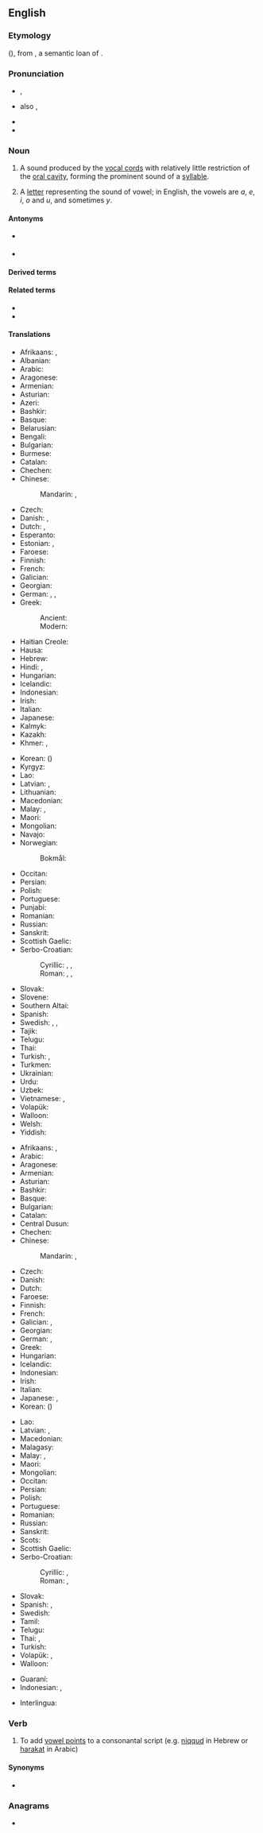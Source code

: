 ==English==
{{wikipedia}}

===Etymology===
{{bor|en|fro|vouel|withtext=1}} ({{cog|fr|voyelle}}), from {{der|en|la|vōcālis||voiced}}, a semantic loan of {{noncog|grc-koi|φωνῆεν}}.

===Pronunciation===
* {{enPR|vouʹəl}}, {{IPA|/ˈvaʊ.əl̩/|lang=en}}
* {{a|US}} also {{enPR|voul}}, {{IPA|/vaʊ.l̩/|lang=en}}
* {{audio|en-us-vowel.ogg|Audio (US)|lang=en}}
* {{rhymes|aʊəl|aʊl|lang=en}}

===Noun===
{{en-noun}}

# {{lb|en|phonetics}} A sound produced by the [[vocal cords]] with relatively little restriction of the [[oral cavity]], forming the prominent sound of a [[syllable]].
# {{lb|en|orthography}} A [[letter]] representing the sound of vowel; in English, the vowels are ''a'', ''e'', ''i'', ''o'' and ''u'', and sometimes ''y''.

====Antonyms====
* {{sense|sound}} {{l|en|consonant}}
* {{sense|letter}} {{l|en|consonant}}

====Derived terms====
{{der3|lang=en|title=Terms derived from ''vowel''|disemvowel|semivowel|vowel harmony|{{l|en|vowelization}}, {{l|en|vowelisation}}|{{l|en|vowelize}}, {{l|en|vowelise}}|vowelless|vowelling|vowel lowering|vowel point|vowel reduction}}

====Related terms====
* {{l|en|consonant}}
* {{l|en|liquid}}

====Translations====
{{trans-top|sound}}
* Afrikaans: {{t+|af|klinker}}, {{t+|af|vokaal}}
* Albanian: {{t+|sq|zanore|f}}
* Arabic: {{t|ar|مُصَوَّت|m}}
* Aragonese: {{t|an|vocal|f}}
* Armenian: {{t+|hy|ձայնավոր}}
* Asturian: {{t|ast|vocal|f}}
* Azeri: {{t|az|sait}}
* Bashkir: {{t|ba|һуҙынҡы|sc=Cyrl}}
* Basque: {{t|eu|bokal}}
* Belarusian: {{t|be|гало́сны|m|sc=Cyrl}}
* Bengali: {{t|bn|স্বর|sc=Beng}}
* Bulgarian: {{t+|bg|гла́сна|f|sc=Cyrl}}
* Burmese: {{t+|my|သရ|sc=Mymr}}
* Catalan: {{t+|ca|vocal|f}}
* Chechen: {{t|ce|мукъаме}}
* Chinese:
*: Mandarin: {{t+|cmn|母音|tr=mǔyīn|sc=Hani}}, {{t+|cmn|元音|tr=yuányīn|sc=Hani}}
* Czech: {{t+|cs|samohláska|f}}
* Danish: {{t|da|vokal|c}}, {{t|da|selvlyd}} {{qual|rare}}
* Dutch: {{t+|nl|klinker|m}}, {{t|nl|klinkerklank|m}}
* Esperanto: {{t|eo|vokalo}}
* Estonian: {{t|et|täishäälik}}, {{t+|et|vokaal}}
* Faroese: {{t|fo|sjálvljóð|n}}
* Finnish: {{t+|fi|vokaali}}
* French: {{t+|fr|voyelle|f}}
* Galician: {{t+|gl|vogal|f}}
* Georgian: {{t|ka|ხმოვანი}}
* German: {{t+|de|Selbstlaut|m}}, {{t+|de|Vokal|m}}, {{t|de|Vokallaut|m}}
* Greek:
*: Ancient: {{t|grc|[[φωνήεντα]] ([[γράμματα]])|n-p}}
*: Modern: {{t+|el|φωνήεν|n}}
* Haitian Creole: {{t|ht|vwayèl}}
* Hausa: {{t|ha|wasali}}
* Hebrew: {{t+|he|תְּנוּעָה|f|tr=tnu‘á|sc=Hebr}}
* Hindi: {{t+|hi|स्वर|m|sc=Deva}}, {{t+|hi|सुर|m|sc=Deva}}
* Hungarian: {{t+|hu|magánhangzó}}
* Icelandic: {{t+|is|sérhljóð|n}}
* Indonesian: {{t+|id|vokal}}
* Irish: {{t|ga|guta|m}}
* Italian: {{t+|it|vocale|f}}
* Japanese: {{t+|ja|母音|tr=ぼいん, boin}}
* Kalmyk: {{t|xal|эгшг}}
* Kazakh: {{t+|kk|дауысты|sc=Cyrl}}
* Khmer: {{t+|km|ស្រៈ|tr=sraʔ|sc=Khmr}}, {{t+|km|ស្វរៈ|tr=svaʔraʔ|sc=Khmr}}
{{trans-mid}}
* Korean: {{t+|ko|모음}} ({{t+|ko|母音}})
* Kyrgyz: {{t+|ky|үндүү|sc=Cyrl}}
* Lao: {{t|lo|ສະຫລະ|sc=Laoo}}
* Latvian: {{t|lv|patskanis|m}}, {{t|lv|vokālis|m}}
* Lithuanian: {{t+|lt|balsis}}
* Macedonian: {{t|mk|само́гласка|f}}
* Malay: {{t|ms|bunyi hidup}}, {{t|ms|vokal}}
* Maori: {{t|mi|oro puare}}
* Mongolian: {{t+|mn|эгшиг|sc=Cyrl}}
* Navajo: {{t|nv|zaʼáán}}
* Norwegian:
*: Bokmål: {{t+|nb|vokal|m}}
* Occitan: {{t+|oc|vocala|f}}
* Persian: {{t+|fa|واکه|tr=vâke|sc=fa-Arab}}
* Polish: {{t+|pl|samogłoska|f}}
* Portuguese: {{t+|pt|vogal|f}}
* Punjabi: {{t|pa|ਸਵਰ|m}}
* Romanian: {{t+|ro|vocală|f}}
* Russian: {{t+|ru|гла́сный|m}}
* Sanskrit: {{t+|sa|स्वर|m}}
* Scottish Gaelic: {{t|gd|fuaimreag|f}}
* Serbo-Croatian:
*: Cyrillic: {{t|sh|самоглас|m}}, {{t|sh|са̏могласнӣк|m}}, {{t|sh|во̀ка̄л|m}}
*: Roman: {{t|sh|samoglas|m}}, {{t+|sh|sȁmoglasnīk|m}}, {{t+|sh|vòkāl|m}}
* Slovak: {{t|sk|samohláska|f}}
* Slovene: {{t+|sl|samoglasnik|m}}
* Southern Altai: {{t|alt|ӱндӱ|tr=ündü}}
* Spanish: {{t+|es|vocal|f}}
* Swedish: {{t+|sv|vokal|c}}, {{t|sv|vokalljud|n}}, {{t+|sv|självljud|n}} {{qualifier|archaic}}
* Tajik: {{t|tg|садонок}}
* Telugu: {{t+|te|అచ్చు}}
* Thai: {{t+|th|สระ}}
* Turkish: {{t+|tr|ünlü}}, {{t+|tr|sesli}}
* Turkmen: {{t|tk|çekimli}}
* Ukrainian: {{t|uk|голосни́й|m|sc=Cyrl}}
* Urdu: {{t|ur|مصوت|tr=musavvat|sc=ur-Arab}}
* Uzbek: {{t+|uz|unli}}
* Vietnamese: {{t+|vi|nguyên âm}}, {{t+|vi|mẫu âm}}
* Volapük: {{t+|vo|vokat}}
* Walloon: {{t+|wa|voyale|f}}
* Welsh: {{t+|cy|llafariad|f}}
* Yiddish: {{t|yi|וואָקאַל}}
{{trans-bottom}}

{{trans-top|letter}}
* Afrikaans: {{t+|af|klinker}}, {{t+|af|vokaal}}
* Arabic: {{t|ar|حَرَكَة|f}} {{qualifier|vowel sign}}
* Aragonese: {{t|an|vocal|f}}
* Armenian: {{t+|hy|ձայնավոր}}
* Asturian: {{t|ast|vocal|f}}
* Bashkir: {{t|ba|һуҙынҡы|sc=Cyrl}}
* Basque: {{t|eu|bokal}}
* Bulgarian: {{t+|bg|гла́сна|f|sc=Cyrl}}
* Catalan: {{t+|ca|vocal|f}}
* Central Dusun: {{t|dtp|vokal}}
* Chechen: {{t|ce|мукъаме}}
* Chinese:
*: Mandarin: {{t+|cmn|母音|tr=mǔyīn|sc=Hani}}, {{t+|cmn|元音|tr=yuányīn|sc=Hani}}
* Czech: {{t+|cs|samohláska|f}}
* Danish: {{t|da|vokal|c}}
* Dutch: {{t+|nl|klinker|m}}
* Faroese: {{t|fo|sjálvljóð|n}}
* Finnish: {{t+|fi|vokaali}}
* French: {{t+|fr|voyelle|f}}
* Galician: {{t+|gl|vogal|f}}, {{t|gl|letra vogal|f}}
* Georgian: {{t-needed|ka}}
* German: {{t+|de|Selbstlaut|m}}, {{t+|de|Vokal|m}}
* Greek: {{t+|el|φωνήεν|n}}
* Hungarian: {{t+|hu|magánhangzó}}
* Icelandic: {{t|is|sérhljóði|m}}
* Indonesian: {{t+|id|vokal}}
* Irish: {{t|ga|guta|m}}
* Italian: {{t+|it|vocale|f}}
* Japanese: {{t+|ja|母音|tr=ぼいん, boin}}, {{t+|ja|母音字|tr=ぼいんじ, boinji}}
* Korean: {{t+|ko|모음}} ({{t+|ko|母音}})
{{trans-mid}}
* Lao: {{t|lo|ສະຫລະ|sc=Laoo}}
* Latvian: {{t|lv|patskanis|m}}, {{t|lv|vokālis|m}}
* Macedonian: {{t|mk|само́гласка|f}}
* Malagasy: {{t+|mg|zanatsoratra}}
* Malay: {{t|ms|huruf hidup}}, {{t|ms|vokal}}
* Maori: {{t|mi|oro puare}}
* Mongolian: {{t|mn|эгшиг үсэг|sc=Cyrl}}
* Occitan: {{t+|oc|vocala|f}}
* Persian: {{t+|fa|واکه|sc=fa-Arab}}
* Polish: {{t+|pl|samogłoska|f}}
* Portuguese: {{t+|pt|vogal|f}}
* Romanian: {{t+|ro|vocală|f}}
* Russian: {{t|ru|гла́сная|f}}
* Sanskrit: {{t+|sa|स्वर|m}}
* Scots: {{t|sco|vouel}}
* Scottish Gaelic: {{t|gd|fuaimreag|f}}
* Serbo-Croatian:
*: Cyrillic: {{t|sh|самоглас|m}}, {{t|sh|са̏могласнӣк|m}}
*: Roman: {{t|sh|samoglas|m}}, {{t+|sh|sȁmoglasnīk|m}}
* Slovak: {{t|sk|samohláska|f}}
* Spanish: {{t+|es|vocal|f}}, {{t|es|letra vocal|f}}
* Swedish: {{t+|sv|vokal|c}}
* Tamil: {{t+|ta|உயிரெழுத்து|sc=Taml}}
* Telugu: {{t+|te|అచ్చు}}
* Thai: {{t|th|เสียงสระ}}, {{t+|th|สระ}}
* Turkish: {{t+|tr|ünlü}}
* Volapük: {{t+|vo|vokat}}, {{t|vo|vokatatonat}}
* Walloon: {{t+|wa|voyale|f}}
{{trans-bottom}}

{{checktrans-top}}
* Guaraní: {{t-check|gn|pu'ae}}
* Indonesian: {{t+check|id|huruf hidup}}, {{t+check|id|huruf vokal}} <!-- link as t-SOP if non-idiomatic; put marked word in |alt=; see [[User:Kephir/gadgets/xte#Translation_fixing]] -->
{{trans-mid}}
* Interlingua: {{t-check|ia|vocal}}
{{trans-bottom}}

===Verb===
{{en-verb|vowels|vowelling|pres_ptc2=voweling|pres_ptc2_qual=US|vowelled|past2=voweled|past2_qual=US}}

# {{lb|en|linguistics}} To add [[vowel point]]s to a consonantal script (e.g. [[niqqud]] in Hebrew or [[harakat]] in Arabic)

====Synonyms====
* {{l|en|vocalize}}

===Anagrams===
* {{anagrams|en|wolve}}